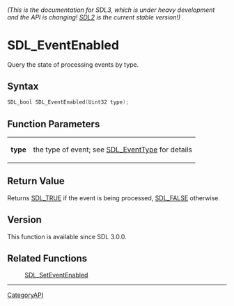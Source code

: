 ====== (This is the documentation for SDL3, which is under heavy development and the API is changing! [https://wiki.libsdl.org/ SDL2] is the current stable version!) ======
= SDL_EventEnabled =

Query the state of processing events by type.

== Syntax ==

<syntaxhighlight lang='c'>
SDL_bool SDL_EventEnabled(Uint32 type);
</syntaxhighlight>

== Function Parameters ==

{|
|'''type'''
|the type of event; see [[SDL_EventType]] for details
|}

== Return Value ==

Returns [[SDL_TRUE]] if the event is being processed, [[SDL_FALSE]]
otherwise.

== Version ==

This function is available since SDL 3.0.0.

== Related Functions ==

:[[SDL_SetEventEnabled]]

----
[[CategoryAPI]]


